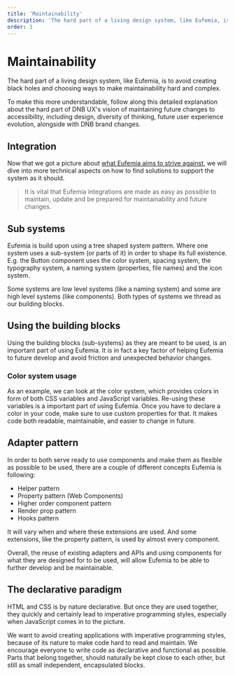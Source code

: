 ```yaml
---
title: 'Maintainability'
description: 'The hard part of a living design system, like Eufemia, is not to create black holes and choosing ways to make maintainability hard and complex.'
order: 3
---
```


# Maintainability

The hard part of a living design system, like Eufemia, is to avoid creating black holes and choosing ways to make maintainability hard and complex.

To make this more understandable, follow along this detailed explanation about the hard part of DNB UX's vision of maintaining future changes to accessibility, including design, diversity of thinking, future user experience evolution, alongside with DNB brand changes.

## Integration

Now that we got a picture about [what Eufemia aims to strive against](/uilib/getting-started/living-system), we will dive into more technical aspects on how to find solutions to support the system as it should.

> It is vital that Eufemia integrations are made as easy as possible to maintain, update and be prepared for maintainability and future changes.

## Sub systems

Eufemia is build upon using a tree shaped system pattern. Where one system uses a sub-system (or parts of it) in order to shape its full existence. E.g. the Button component uses the color system, spacing system, the typography system, a naming system (properties, file names) and the icon system.

Some systems are low level systems (like a naming system) and some are high level systems (like components). Both types of systems we thread as our building blocks.

## Using the building blocks

Using the building blocks (sub-systems) as they are meant to be used, is an important part of using Eufemia. It is in fact a key factor of helping Eufemia to future develop and avoid friction and unexpected behavior changes.

### Color system usage

As an example, we can look at the color system, which provides colors in form of both CSS variables and JavaScript variables. Re-using these variables is a important part of using Eufemia. Once you have to declare a color in your code, make sure to use custom properties for that. It makes code both readable, maintainable, and easier to change in future.

## Adapter pattern

In order to both serve ready to use components and make them as flexible as possible to be used, there are a couple of different concepts Eufemia is following:

- Helper pattern
- Property pattern (Web Components)
- Higher order component pattern
- Render prop pattern
- Hooks pattern

It will vary when and where these extensions are used. And some extensions, like the property pattern, is used by almost every component.

Overall, the reuse of existing adapters and APIs and using components for what they are designed for to be used, will allow Eufemia to be able to further develop and be maintainable.

## The declarative paradigm

HTML and CSS is by nature declarative. But once they are used together, they quickly and certainly lead to imperative programming styles, especially when JavaScript comes in to the picture.

We want to avoid creating applications with imperative programming styles, because of its nature to make code hard to read and maintain. We encourage everyone to write code as declarative and functional as possible. Parts that belong together, should naturally be kept close to each other, but still as small independent, encapsulated blocks.
